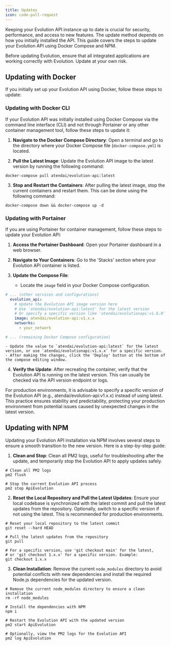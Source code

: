```yaml
---
title: Updates
icon: code-pull-request
---
```


Keeping your Evolution API instance up to date is crucial for security, performance, and access to new features. The update method depends on how you initially installed the API. This guide covers the steps to update your Evolution API using Docker Compose and NPM.

<Warning>
  Before updating Evolution, ensure that all integrated applications are working correctly with Evolution. Update at your own risk.
</Warning>

## Updating with Docker

If you initially set up your Evolution API using Docker, follow these steps to update:

### Updating with Docker CLI

If your Evolution API was initially installed using Docker Compose via the command line interface (CLI) and not through Portainer or any other container management tool, follow these steps to update it:

1. **Navigate to the Docker Compose Directory**: Open a terminal and go to the directory where your Docker Compose file (`docker-compose.yml`) is located.

2. **Pull the Latest Image**: Update the Evolution API image to the latest version by running the following command:

~~~ shell Terminal
docker-compose pull atendai/evolution-api:latest
~~~

3. **Stop and Restart the Containers**: After pulling the latest image, stop the current containers and restart them. This can be done using the following command:

~~~ shell Terminal
docker-compose down && docker-compose up -d
~~~

### Updating with Portainer

If you are using Portainer for container management, follow these steps to update your Evolution API:

1. **Access the Portainer Dashboard**: Open your Portainer dashboard in a web browser.

2. **Navigate to Your Containers**: Go to the 'Stacks' section where your Evolution API container is listed.

3. **Update the Compose File**:
    - Locate the `image` field in your Docker Compose configuration.

~~~ yaml
# ... (other services and configurations)
  evolution_api:
    # Update the Evolution API image version here
    # Use 'atendai/evolution-api:latest' for the latest version
    # Or specify a specific version like 'atendai/evolutionapi:v1.6.0'
    image: atendai/evolution-api:v1.x.x
    networks:
      - your_network

# ... (remaining Docker Compose configuration)
~~~

    - Update the value to `atendai/evolution-api:latest` for the latest version, or use `atendai/evolutionapi:v1.x.x` for a specific version.
    - After making the changes, click the 'Deploy' button at the bottom of the compose editing window.

4. **Verify the Update**: After recreating the container, verify that the Evolution API is running on the latest version. This can usually be checked via the API version endpoint or logs.

<Note>
    For production environments, it is advisable to specify a specific version of the Evolution API (e.g., atendai/evolution-api:v1.x.x) instead of using latest. This practice ensures stability and predictability, protecting your production environment from potential issues caused by unexpected changes in the latest version.
</Note>

## Updating with NPM

Updating your Evolution API installation via NPM involves several steps to ensure a smooth transition to the new version. Here is a step-by-step guide:

1. **Clean and Stop**: Clean all PM2 logs, useful for troubleshooting after the update, and temporarily stop the Evolution API to apply updates safely.

~~~ shell Terminal
# Clean all PM2 logs
pm2 flush

# Stop the current Evolution API process
pm2 stop ApiEvolution
~~~

2. **Reset the Local Repository and Pull the Latest Updates**: Ensure your local codebase is synchronized with the latest commit and pull the latest updates from the repository. Optionally, switch to a specific version if not using the latest. This is recommended for production environments.

~~~ shell Terminal
# Reset your local repository to the latest commit
git reset --hard HEAD

# Pull the latest updates from the repository
git pull

# For a specific version, use 'git checkout main' for the latest,
# or 'git checkout 1.x.x' for a specific version. Example:
git checkout 1.x.x
~~~

3. **Clean Installation**: Remove the current `node_modules` directory to avoid potential conflicts with new dependencies and install the required Node.js dependencies for the updated version.

~~~ shell Terminal
# Remove the current node_modules directory to ensure a clean installation
rm -rf node_modules

# Install the dependencies with NPM
npm i

# Restart the Evolution API with the updated version
pm2 start ApiEvolution

# Optionally, view the PM2 logs for the Evolution API
pm2 log ApiEvolution
~~~

